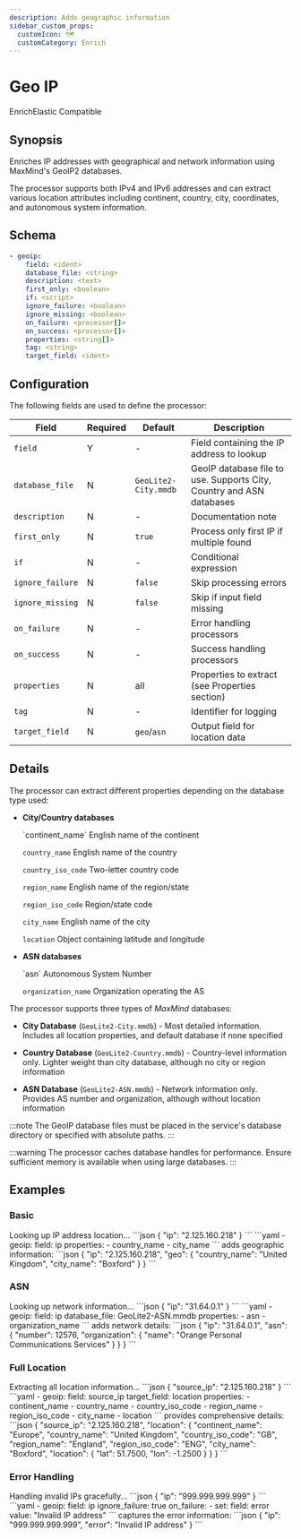 ```yaml
---
description: Adds geographic information
sidebar_custom_props: 
  customIcon: 🗺️
  customCategory: Enrich
---
```


# Geo IP

<span className="theme-doc-version-badge badge badge--primary">Enrich</span><span className="theme-doc-version-badge badge badge--secondary">Elastic Compatible</span>

## Synopsis

Enriches IP addresses with geographical and network information using MaxMind's GeoIP2 databases.

The processor supports both IPv4 and IPv6 addresses and can extract various location attributes including continent, country, city, coordinates, and autonomous system information.

## Schema

```yaml {2}
- geoip:
    field: <ident>
    database_file: <string>
    description: <text>
    first_only: <boolean>
    if: <script>
    ignore_failure: <boolean>
    ignore_missing: <boolean>
    on_failure: <processor[]>
    on_success: <processor[]>
    properties: <string[]>
    tag: <string>
    target_field: <ident>
```

## Configuration

The following fields are used to define the processor:

|Field|Required|Default|Description|
|---|---|---|---|
|`field`|Y|-|Field containing the IP address to lookup|
|`database_file`|N|`GeoLite2-City.mmdb`|GeoIP database file to use. Supports City, Country and ASN databases|
|`description`|N|-|Documentation note|
|`first_only`|N|`true`|Process only first IP if multiple found|
|`if`|N|-|Conditional expression|
|`ignore_failure`|N|`false`|Skip processing errors|
|`ignore_missing`|N|`false`|Skip if input field missing|
|`on_failure`|N|-|Error handling processors|
|`on_success`|N|-|Success handling processors|
|`properties`|N|all|Properties to extract (see Properties section)|
|`tag`|N|-|Identifier for logging|
|`target_field`|N|`geo`/`asn`|Output field for location data|

## Details

The processor can extract different properties depending on the database type used:

* **City/Country databases**

  <TermTable>
    <TermCol>`continent_name`</TermCol>
    <DefCol>English name of the continent</DefCol>
    
    <TermCol>`country_name`</TermCol>
    <DefCol>English name of the country</DefCol>

    <TermCol>`country_iso_code`</TermCol>
    <DefCol>Two-letter country code</DefCol>

    <TermCol>`region_name`</TermCol>
    <DefCol>English name of the region/state</DefCol>

    <TermCol>`region_iso_code`</TermCol>
    <DefCol>Region/state code</DefCol>

    <TermCol>`city_name`</TermCol>
    <DefCol>English name of the city</DefCol>

    <TermCol>`location`</TermCol>
    <DefCol>Object containing latitude and longitude</DefCol>
  </TermTable>

* **ASN databases**

  <TermTable>
    <TermCol>`asn`</TermCol>
    <DefCol>Autonomous System Number</DefCol>
    
    <TermCol>`organization_name`</TermCol>
    <DefCol>Organization operating the AS</DefCol>
  </TermTable>

The processor supports three types of _MaxMind_ databases:

* **City Database** (`GeoLite2-City.mmdb`) - Most detailed information. Includes all location properties, and default database if none specified

* **Country Database** (`GeoLite2-Country.mmdb`) - Country-level information only. Lighter weight than city database, although no city or region information

* **ASN Database** (`GeoLite2-ASN.mmdb`) - Network information only. Provides AS number and organization, although without location information

:::note
The GeoIP database files must be placed in the service's database directory or specified with absolute paths.
:::

:::warning
The processor caches database handles for performance. Ensure sufficient memory is available when using large databases.
:::

## Examples

### Basic

<ExampleGrid>
  <CommentCol>
    Looking up IP address location...
  </CommentCol>
  <CodeCol>
    ```json
    {
      "ip": "2.125.160.218"
    }
    ```
    ```yaml
    - geoip:
        field: ip
        properties: 
          - country_name
          - city_name
    ```
  </CodeCol>
  <CommentCol>
    adds geographic information:
  </CommentCol>
  <CodeCol>
    ```json
    {
      "ip": "2.125.160.218",
      "geo": {
        "country_name": "United Kingdom",
        "city_name": "Boxford"
      }
    }
    ```
  </CodeCol>
</ExampleGrid>

### ASN

<ExampleGrid>
  <CommentCol>
    Looking up network information...
  </CommentCol>
  <CodeCol>
    ```json
    {
      "ip": "31.64.0.1"
    }
    ```
    ```yaml
    - geoip:
        field: ip
        database_file: GeoLite2-ASN.mmdb
        properties:
          - asn
          - organization_name
    ```
  </CodeCol>
  <CommentCol>
    adds network details:
  </CommentCol>
  <CodeCol>
    ```json
    {
      "ip": "31.64.0.1",
      "asn": {
        "number": 12576,
        "organization": {
          "name": "Orange Personal Communications Services"
        }
      }
    }    ```
  </CodeCol>
</ExampleGrid>

### Full Location

<ExampleGrid>
  <CommentCol>
    Extracting all location information...
  </CommentCol>
  <CodeCol>
    ```json
    {
      "source_ip": "2.125.160.218"
    }
    ```
    ```yaml
    - geoip:
        field: source_ip
        target_field: location
        properties:
          - continent_name
          - country_name
          - country_iso_code
          - region_name
          - region_iso_code
          - city_name
          - location
    ```
  </CodeCol>
  <CommentCol>
    provides comprehensive details:
  </CommentCol>
  <CodeCol>
    ```json
    {
      "source_ip": "2.125.160.218",
      "location": {
        "continent_name": "Europe",
        "country_name": "United Kingdom",
        "country_iso_code": "GB",
        "region_name": "England",
        "region_iso_code": "ENG",
        "city_name": "Boxford",
        "location": {
          "lat": 51.7500,
          "lon": -1.2500
        }
      }
    }
    ```
  </CodeCol>
</ExampleGrid>

### Error Handling

<ExampleGrid>
  <CommentCol>
    Handling invalid IPs gracefully...
  </CommentCol>
  <CodeCol>
    ```json
    {
      "ip": "999.999.999.999"
    }
    ```
    ```yaml
    - geoip:
        field: ip
        ignore_failure: true
        on_failure:
          - set:
              field: error
              value: "Invalid IP address"
    ```
  </CodeCol>
  <CommentCol>
    captures the error information:
  </CommentCol>
  <CodeCol>
    ```json
    {
      "ip": "999.999.999.999",
      "error": "Invalid IP address"
    }
    ```
  </CodeCol>
</ExampleGrid>
